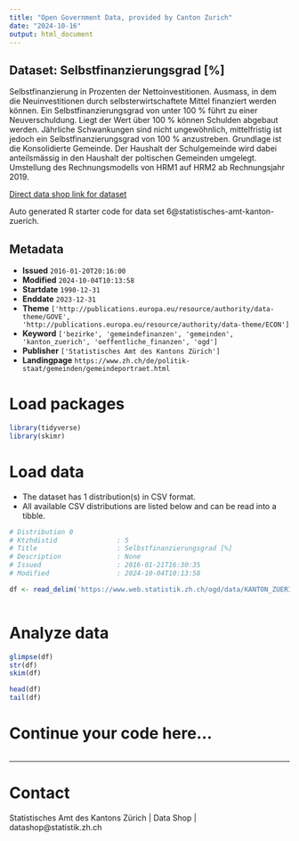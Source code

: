 ```yaml
---
title: "Open Government Data, provided by Canton Zurich"
date: "2024-10-16"
output: html_document
---
```


## Dataset: Selbstfinanzierungsgrad [%]

Selbstfinanzierung in Prozenten der Nettoinvestitionen. Ausmass, in dem die Neuinvestitionen durch selbsterwirtschaftete Mittel finanziert werden können. Ein Selbstfinanzierungsgrad von unter 100 % führt zu einer Neuverschuldung. Liegt der Wert über 100 % können Schulden abgebaut werden. Jährliche Schwankungen sind nicht ungewöhnlich, mittelfristig ist jedoch ein Selbstfinanzierungsgrad von 100 % anzustreben. Grundlage ist die Konsolidierte Gemeinde. Der Haushalt der Schulgemeinde wird dabei anteilsmässig in den Haushalt der poltischen Gemeinden umgelegt. Umstellung des Rechnungsmodells von HRM1 auf HRM2 ab Rechnungsjahr 2019.

[Direct data shop link for dataset](https://www.zh.ch/de/politik-staat/statistik-daten/datenkatalog.html#/datasets/6@statistisches-amt-kanton-zuerich)

Auto generated R starter code for data set 6@statistisches-amt-kanton-zuerich.

## Metadata

- **Issued** `2016-01-20T20:16:00`
- **Modified** `2024-10-04T10:13:58`
- **Startdate** `1990-12-31`
- **Enddate** `2023-12-31`
- **Theme** `['http://publications.europa.eu/resource/authority/data-theme/GOVE', 'http://publications.europa.eu/resource/authority/data-theme/ECON']`
- **Keyword** `['bezirke', 'gemeindefinanzen', 'gemeinden', 'kanton_zuerich', 'oeffentliche_finanzen', 'ogd']`
- **Publisher** `['Statistisches Amt des Kantons Zürich']`
- **Landingpage** `https://www.zh.ch/de/politik-staat/gemeinden/gemeindeportraet.html`


# Load packages

```r

library(tidyverse)
library(skimr)

```

# Load data

-   The dataset has 1 distribution(s) in CSV format.
-   All available CSV distributions are listed below and can be read into a tibble.

```r

# Distribution 0
# Ktzhdistid               : 5
# Title                    : Selbstfinanzierungsgrad [%]
# Description              : None
# Issued                   : 2016-01-21T16:30:35
# Modified                 : 2024-10-04T10:13:58

df <- read_delim('https://www.web.statistik.zh.ch/ogd/data/KANTON_ZUERICH_434.csv')



```

# Analyze data

```r

glimpse(df)
str(df)
skim(df)

head(df)
tail(df)

```

# Continue your code here...

```r

```

------------------------------------------------------------------------

# Contact

Statistisches Amt des Kantons Zürich | Data Shop | datashop@statistik.zh.ch

